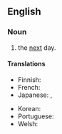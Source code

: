 ==English==

===Noun===
{{en-noun|days after}}

# the [[next]] day.

====Translations====
{{trans-top|next day}}
* Finnish: {{t|fi|seuraava päivä}}
* French: {{t+|fr|lendemain|m}}
* Japanese: {{t+|ja|翌日|tr=yokujitsu}}, {{t|ja|あくる日|tr=akuru hi}}
{{trans-mid}}
* Korean: {{t+|ko|다음날}}
* Portuguese: {{t|pt|[[dia]] [[seguinte]]|m}}
* Welsh: {{t+|cy|trannoeth|m}}
{{trans-bottom}}